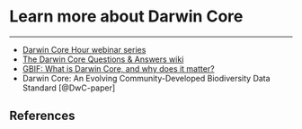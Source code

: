 # Learn more about Darwin Core

---
* [Darwin Core Hour webinar series](https://github.com/tdwg/dwc-qa/wiki/Webinars target="_blank")
* [The Darwin Core Questions & Answers wiki](https://github.com/tdwg/dwc-qa/wiki target="_blank")
* [GBIF: What is Darwin Core, and why does it matter?](https://www.gbif.org/darwin-core target="_blank")
* Darwin Core: An Evolving Community-Developed Biodiversity Data Standard [@DwC-paper]

## References
